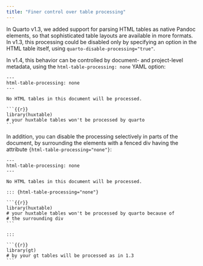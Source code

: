 ```yaml
---
title: "Finer control over table processing"
---
```


In Quarto v1.3, we added support for parsing HTML tables as native Pandoc elements, so that sophisticated table layouts are available in more formats. In v1.3, this processing could be disabled only by specifying an option in the HTML table itself, using `quarto-disable-processing="true"`.

In v1.4, this behavior can be controlled by document- and project-level metadata, using the `html-table-processing: none` YAML option:

````qmd
---
html-table-processing: none
---

No HTML tables in this document will be processed.

```{{r}}
library(huxtable)
# your huxtable tables won't be processed by quarto
```

````

In addition, you can disable the processing selectively in parts of the document, by surrounding the elements with a fenced div having the attribute `{html-table-processing="none"}`:

````qmd
---
html-table-processing: none
---

No HTML tables in this document will be processed.

::: {html-table-processing="none"}

```{{r}}
library(huxtable)
# your huxtable tables won't be processed by quarto because of
# the surrounding div
```

:::

```{{r}}
library(gt)
# by your gt tables will be processed as in 1.3
```
````
